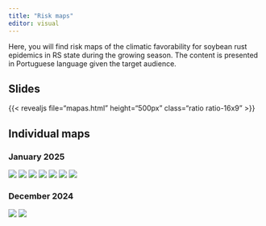 ```yaml
---
title: "Risk maps"
editor: visual
---
```


Here, you will find risk maps of the climatic favorability for soybean rust epidemics in RS state during the growing season. The content is presented in Portuguese language given the target audience.

## Slides

{{< revealjs file="mapas.html" height="500px" class="ratio ratio-16x9" >}}

## Individual maps

### January 2025
![](figs/maps/RS-20-01-2025.png) 
![](figs/maps/RS-17-01-2025.png) ![](figs/maps/RS-14-01-2025.png) ![](figs/maps/RS-11-01-2025.png) ![](figs/maps/RS-08-01-2025.png) ![](figs/maps/RS-05-01-2025.png) ![](figs/maps/RS-02-01-2025.png)

### December 2024

![](figs/maps/RS-30-12-2024.png) ![](figs/maps/RS-27-12-2024.png)
